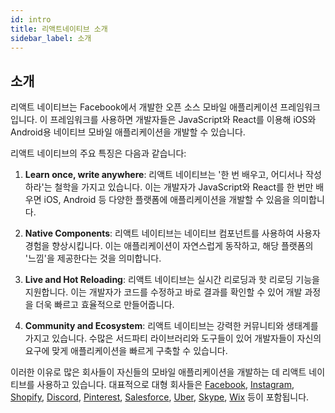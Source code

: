 ```yaml
---
id: intro
title: 리액트네이티브 소개
sidebar_label: 소개
---
```



<AdFitTopFixed />

## 소개

리액트 네이티브는 Facebook에서 개발한 오픈 소스 모바일 애플리케이션 프레임워크입니다. 이 프레임워크를 사용하면 개발자들은 JavaScript와 React를 이용해 iOS와 Android용 네이티브 모바일 애플리케이션을 개발할 수 있습니다.

리액트 네이티브의 주요 특징은 다음과 같습니다:

1. **Learn once, write anywhere**: 리액트 네이티브는 '한 번 배우고, 어디서나 작성하라'는 철학을 가지고 있습니다. 이는 개발자가 JavaScript와 React를 한 번만 배우면 iOS, Android 등 다양한 플랫폼에 애플리케이션을 개발할 수 있음을 의미합니다.

2. **Native Components**: 리액트 네이티브는 네이티브 컴포넌트를 사용하여 사용자 경험을 향상시킵니다. 이는 애플리케이션이 자연스럽게 동작하고, 해당 플랫폼의 '느낌'을 제공한다는 것을 의미합니다.

3. **Live and Hot Reloading**: 리액트 네이티브는 실시간 리로딩과 핫 리로딩 기능을 지원합니다. 이는 개발자가 코드를 수정하고 바로 결과를 확인할 수 있어 개발 과정을 더욱 빠르고 효율적으로 만들어줍니다.

4. **Community and Ecosystem**: 리액트 네이티브는 강력한 커뮤니티와 생태계를 가지고 있습니다. 수많은 서드파티 라이브러리와 도구들이 있어 개발자들이 자신의 요구에 맞게 애플리케이션을 빠르게 구축할 수 있습니다.

이러한 이유로 많은 회사들이 자신들의 모바일 애플리케이션을 개발하는 데 리액트 네이티브를 사용하고 있습니다. 대표적으로 대형 회사들은 [Facebook](https://www.facebook.com/), [Instagram](https://www.instagram.com/), [Shopify](https://www.shopify.com/), [Discord](https://discord.com/), [Pinterest](https://www.pinterest.com/), [Salesforce](https://www.salesforce.com/), [Uber](https://www.uber.com/), [Skype](https://www.skype.com/), [Wix](https://www.wix.com/) 등이 포함됩니다.
